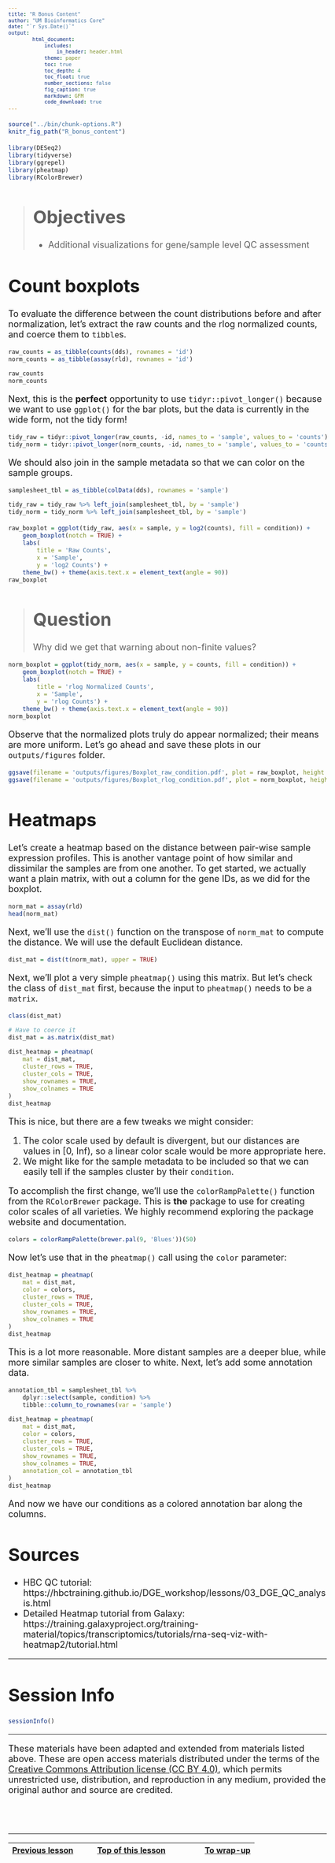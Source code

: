 ```yaml
---
title: "R Bonus Content"
author: "UM Bioinformatics Core"
date: "`r Sys.Date()`"
output:
        html_document:
            includes:
                in_header: header.html
            theme: paper
            toc: true
            toc_depth: 4
            toc_float: true
            number_sections: false
            fig_caption: true
            markdown: GFM
            code_download: true
---
```


<style type="text/css">
body, td {
   font-size: 18px;
}
code.r{
  font-size: 12px;
}
pre {
  font-size: 12px
}
</style>

```r
source("../bin/chunk-options.R")
knitr_fig_path("R_bonus_content")
```

```r
library(DESeq2)
library(tidyverse)
library(ggrepel)
library(pheatmap)
library(RColorBrewer)
```

> # Objectives {.unlisted .unnumbered}
> * Additional visualizations for gene/sample level QC assessment

# Count boxplots

To evaluate the difference between the count distributions before and after normalization, let's extract the raw counts and the rlog normalized counts, and coerce them to `tibble`s.

```r
raw_counts = as_tibble(counts(dds), rownames = 'id')
norm_counts = as_tibble(assay(rld), rownames = 'id')

raw_counts
norm_counts
```

Next, this is the **perfect** opportunity to use `tidyr::pivot_longer()` because we want to use `ggplot()` for the bar plots, but the data is currently in the wide form, not the tidy form!

```r
tidy_raw = tidyr::pivot_longer(raw_counts, -id, names_to = 'sample', values_to = 'counts')
tidy_norm = tidyr::pivot_longer(norm_counts, -id, names_to = 'sample', values_to = 'counts')
```

We should also join in the sample metadata so that we can color on the sample groups.

```r
samplesheet_tbl = as_tibble(colData(dds), rownames = 'sample')

tidy_raw = tidy_raw %>% left_join(samplesheet_tbl, by = 'sample')
tidy_norm = tidy_norm %>% left_join(samplesheet_tbl, by = 'sample')
```

```r
raw_boxplot = ggplot(tidy_raw, aes(x = sample, y = log2(counts), fill = condition)) +
    geom_boxplot(notch = TRUE) +
    labs(
        title = 'Raw Counts',
        x = 'Sample',
        y = 'log2 Counts') +
    theme_bw() + theme(axis.text.x = element_text(angle = 90))
raw_boxplot
```

> # Question {.unlisted .unnumbered}
> Why did we get that warning about non-finite values?

```r
norm_boxplot = ggplot(tidy_norm, aes(x = sample, y = counts, fill = condition)) +
    geom_boxplot(notch = TRUE) +
    labs(
        title = 'rlog Normalized Counts',
        x = 'Sample',
        y = 'rlog Counts') +
    theme_bw() + theme(axis.text.x = element_text(angle = 90))
norm_boxplot
```

Observe that the normalized plots truly do appear normalized; their means are more uniform. Let's go ahead and save these plots in our `outputs/figures` folder.

```r
ggsave(filename = 'outputs/figures/Boxplot_raw_condition.pdf', plot = raw_boxplot, height = 6, width = 6)
ggsave(filename = 'outputs/figures/Boxplot_rlog_condition.pdf', plot = norm_boxplot, height = 6, width = 6)
```

# Heatmaps

Let's create a heatmap based on the distance between pair-wise sample expression profiles. This is another vantage point of how similar and dissimilar the samples are from one another. To get started, we actually want a plain matrix, with out a column for the gene IDs, as we did for the boxplot.

```r
norm_mat = assay(rld)
head(norm_mat)
```

Next, we'll use the `dist()` function on the transpose of `norm_mat` to compute the distance. We will use the default Euclidean distance.

```r
dist_mat = dist(t(norm_mat), upper = TRUE)
```

Next, we'll plot a very simple `pheatmap()` using this matrix. But let's check the class of `dist_mat` first, because the input to `pheatmap()` needs to be a `matrix`.

```r
class(dist_mat)

# Have to coerce it
dist_mat = as.matrix(dist_mat)

dist_heatmap = pheatmap(
    mat = dist_mat,
    cluster_rows = TRUE,
    cluster_cols = TRUE,
    show_rownames = TRUE,
    show_colnames = TRUE
)
dist_heatmap
```

This is nice, but there are a few tweaks we might consider:

1. The color scale used by default is divergent, but our distances are values in [0, Inf), so a linear color scale would be more appropriate here.
2. We might like for the sample metadata to be included so that we can easily tell if the samples cluster by their `condition`.

To accomplish the first change, we'll use the `colorRampPalette()` function from the `RColorBrewer` package. This is **the** package to use for creating color scales of all varieties. We highly recommend exploring the package website and documentation.

```r
colors = colorRampPalette(brewer.pal(9, 'Blues'))(50)
```

Now let's use that in the `pheatmap()` call using the `color` parameter:

```r
dist_heatmap = pheatmap(
    mat = dist_mat,
    color = colors,
    cluster_rows = TRUE,
    cluster_cols = TRUE,
    show_rownames = TRUE,
    show_colnames = TRUE
)
dist_heatmap
```

This is a lot more reasonable. More distant samples are a deeper blue, while more similar samples are closer to white. Next, let's add some annotation data.

```r
annotation_tbl = samplesheet_tbl %>%
    dplyr::select(sample, condition) %>%
    tibble::column_to_rownames(var = 'sample')

dist_heatmap = pheatmap(
    mat = dist_mat,
    color = colors,
    cluster_rows = TRUE,
    cluster_cols = TRUE,
    show_rownames = TRUE,
    show_colnames = TRUE,
    annotation_col = annotation_tbl
)
dist_heatmap
```

And now we have our conditions as a colored annotation bar along the columns.

# Sources

* HBC QC tutorial: https://hbctraining.github.io/DGE_workshop/lessons/03_DGE_QC_analysis.html
* Detailed Heatmap tutorial from Galaxy: https://training.galaxyproject.org/training-material/topics/transcriptomics/tutorials/rna-seq-viz-with-heatmap2/tutorial.html

---

# Session Info
```r
sessionInfo()
```

---

These materials have been adapted and extended from materials listed above. These are open access materials distributed under the terms of the [Creative Commons Attribution license (CC BY 4.0)](http://creativecommons.org/licenses/by/4.0/), which permits unrestricted use, distribution, and reproduction in any medium, provided the original author and source are credited.

<br/>
<br/>
<hr/>
| [Previous lesson](Module12_DEAnnotations.Rmd.html) | [Top of this lesson](#top) | [To wrap-up](Module99_Wrap_up.html) |
| :--- | :----: | ---: |